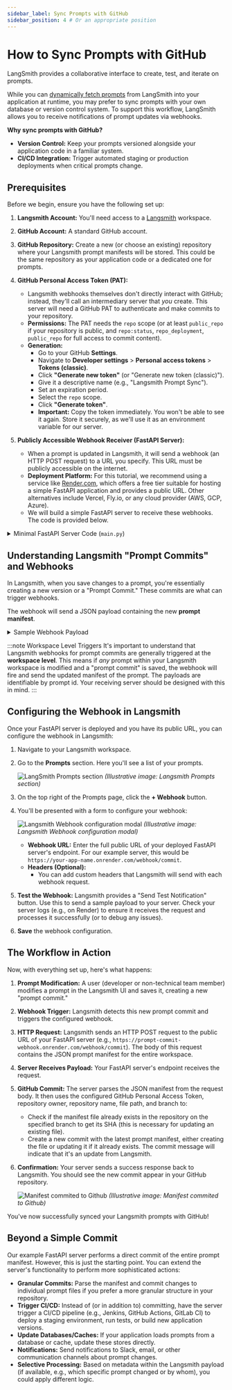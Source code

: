 ```yaml
---
sidebar_label: Sync Prompts with GitHub
sidebar_position: 4 # Or an appropriate position
---
```


# How to Sync Prompts with GitHub

LangSmith provides a collaborative interface to create, test, and iterate on prompts.

While you can [dynamically fetch prompts](/prompt_engineering/how_to_guides/manage_prompts_programatically#pull-a-prompt) from LangSmith into your application at runtime, you may prefer to sync prompts with your own database or version control system. To support this workflow, LangSmith allows you to receive notifications of prompt updates via webhooks.

**Why sync prompts with GitHub?**

* **Version Control:** Keep your prompts versioned alongside your application code in a familiar system.
* **CI/CD Integration:** Trigger automated staging or production deployments when critical prompts change.

## Prerequisites

Before we begin, ensure you have the following set up:

1.  **Langsmith Account:** You'll need access to a [Langsmith](https://smith.langchain.com/) workspace.
2.  **GitHub Account:** A standard GitHub account.
3.  **GitHub Repository:** Create a new (or choose an existing) repository where your Langsmith prompt manifests will be stored. This could be the same repository as your application code or a dedicated one for prompts.
4.  **GitHub Personal Access Token (PAT):**
    * Langsmith webhooks themselves don't directly interact with GitHub; instead, they'll call an intermediary server that *you* create. This server will need a GitHub PAT to authenticate and make commits to your repository.
    * **Permissions:** The PAT needs the `repo` scope (or at least `public_repo` if your repository is public, and `repo:status`, `repo_deployment`, `public_repo` for full access to commit content).
    * **Generation:**
        * Go to your GitHub **Settings**.
        * Navigate to **Developer settings** &gt; **Personal access tokens** &gt; **Tokens (classic)**.
        * Click **"Generate new token"** (or "Generate new token (classic)").
        * Give it a descriptive name (e.g., "Langsmith Prompt Sync").
        * Set an expiration period.
        * Select the `repo` scope.
        * Click **"Generate token"**.
        * **Important:** Copy the token immediately. You won't be able to see it again. Store it securely, as we'll use it as an environment variable for our server.

5.  **Publicly Accessible Webhook Receiver (FastAPI Server):**
    * When a prompt is updated in Langsmith, it will send a webhook (an HTTP POST request) to a URL you specify. This URL must be publicly accessible on the internet.
    * **Deployment Platform:** For this tutorial, we recommend using a service like [Render.com](https://render.com/), which offers a free tier suitable for hosting a simple FastAPI application and provides a public URL. Other alternatives include Vercel, Fly.io, or any cloud provider (AWS, GCP, Azure).
    * We will build a simple FastAPI server to receive these webhooks. The code is provided below.

<details>
<summary>Minimal FastAPI Server Code (<code>main.py</code>)</summary>

This server will listen for incoming webhooks from Langsmith and commit the received prompt manifest to your GitHub repository.

```python
import base64
import json
from typing import Any, Dict

import httpx
from fastapi import FastAPI, HTTPException, Body
from pydantic import BaseModel, Field
from pydantic_settings import BaseSettings, SettingsConfigDict

# --- Configuration ---
class AppConfig(BaseSettings):
    """
    Application configuration model.
    Loads settings from environment variables.
    """
    GITHUB_TOKEN: str
    GITHUB_REPO_OWNER: str
    GITHUB_REPO_NAME: str
    GITHUB_FILE_PATH: str = "prompt_manifest.json"
    GITHUB_BRANCH: str = "main"

    model_config = SettingsConfigDict(
        env_file=".env",
        env_file_encoding='utf-8',
        extra='ignore'
    )

settings = AppConfig()

# --- Pydantic Models ---
class WebhookPayload(BaseModel):
    """
    Defines the expected structure of the incoming webhook payload.
    """
    manifest: Dict[str, Any] = Field(
        ...,
        description="The main content or configuration data to be committed to GitHub."
    )
    commit_hash: str = Field(
        ...,
        description="An identifier for the commit event that triggered the webhook."
    )
    created_at: str = Field(
        ...,
        description="Timestamp indicating when the event was created (ISO format preferred)."
    )

# --- GitHub Helper Function ---
async def commit_manifest_to_github(payload: WebhookPayload) -> Dict[str, Any]:
    """
    Helper function to commit the manifest directly to the configured branch.
    """
    github_api_base_url = "https://api.github.com"
    repo_file_url = (
        f"{github_api_base_url}/repos/{settings.GITHUB_REPO_OWNER}/"
        f"{settings.GITHUB_REPO_NAME}/contents/{settings.GITHUB_FILE_PATH}"
    )

    headers = {
        "Authorization": f"Bearer {settings.GITHUB_TOKEN}",
        "Accept": "application/vnd.github.v3+json",
        "X-GitHub-Api-Version": "2022-11-28",
    }

    manifest_json_string = json.dumps(payload.manifest, indent=2)
    content_base64 = base64.b64encode(manifest_json_string.encode('utf-8')).decode('utf-8')
    commit_message = f"feat: Update {settings.GITHUB_FILE_PATH} via webhook - commit {payload.commit_hash}"

    data_to_commit = {
        "message": commit_message,
        "content": content_base64,
        "branch": settings.GITHUB_BRANCH,
    }

    async with httpx.AsyncClient() as client:
        current_file_sha = None
        try:
            params_get = {"ref": settings.GITHUB_BRANCH}
            response_get = await client.get(repo_file_url, headers=headers, params=params_get)
            if response_get.status_code == 200:
                current_file_sha = response_get.json().get("sha")
            elif response_get.status_code != 404: # If not 404 (not found), it's an unexpected error
                response_get.raise_for_status()
        except httpx.HTTPStatusError as e:
            error_detail = f"GitHub API error (GET file SHA): {e.response.status_code} - {e.response.text}"
            print(f"[ERROR] {error_detail}")
            raise HTTPException(status_code=e.response.status_code, detail=error_detail)
        except httpx.RequestError as e:
            error_detail = f"Network error connecting to GitHub (GET file SHA): {str(e)}"
            print(f"[ERROR] {error_detail}")
            raise HTTPException(status_code=503, detail=error_detail)

        if current_file_sha:
            data_to_commit["sha"] = current_file_sha

        try:
            response_put = await client.put(repo_file_url, headers=headers, json=data_to_commit)
            response_put.raise_for_status()
            return response_put.json()
        except httpx.HTTPStatusError as e:
            error_detail = f"GitHub API error (PUT content): {e.response.status_code} - {e.response.text}"
            if e.response.status_code == 409: # Conflict
                error_detail = (
                    f"GitHub API conflict (PUT content): {e.response.text}. "
                    "This might be due to an outdated SHA or branch protection rules."
                )
            elif e.response.status_code == 422: # Unprocessable Entity
                 error_detail = (
                    f"GitHub API Unprocessable Entity (PUT content): {e.response.text}. "
                    f"Ensure the branch '{settings.GITHUB_BRANCH}' exists and the payload is correctly formatted."
                )
            print(f"[ERROR] {error_detail}")
            raise HTTPException(status_code=e.response.status_code, detail=error_detail)
        except httpx.RequestError as e:
            error_detail = f"Network error connecting to GitHub (PUT content): {str(e)}"
            print(f"[ERROR] {error_detail}")
            raise HTTPException(status_code=503, detail=error_detail)

# --- FastAPI Application ---
app = FastAPI(
    title="Minimal Webhook to GitHub Commit Service",
    description="Receives a webhook and commits its 'manifest' part directly to a GitHub repository.",
    version="0.1.0",
)

@app.post("/webhook/commit", status_code=201, tags=["GitHub Webhooks"])
async def handle_webhook_direct_commit(payload: WebhookPayload = Body(...)):
    """
    Webhook endpoint to receive events and commit DIRECTLY to the configured branch.
    """
    try:
        github_response = await commit_manifest_to_github(payload)
        return {
            "message": "Webhook received and manifest committed directly to GitHub successfully.",
            "github_commit_details": github_response.get("commit", {}),
            "github_content_details": github_response.get("content", {})
        }
    except HTTPException:
        raise # Re-raise if it's an HTTPException from the helper
    except Exception as e:
        error_message = f"An unexpected error occurred: {str(e)}"
        print(f"[ERROR] {error_message}")
        raise HTTPException(status_code=500, detail="An internal server error occurred.")

@app.get("/health", status_code=200, tags=["Health"])
async def health_check():
    """
    A simple health check endpoint.
    """
    return {"status": "ok", "message": "Service is running."}

# To run this server (save as main.py):
# 1. Install dependencies: pip install fastapi uvicorn pydantic pydantic-settings httpx python-dotenv
# 2. Create a .env file with your GitHub token and repo details.
# 3. Run with Uvicorn: uvicorn main:app --reload
# 4. Deploy to a public platform like Render.com.
```

**Key aspects of this server:**
* **Configuration (`.env`):** It expects a `.env` file with your `GITHUB_TOKEN`, `GITHUB_REPO_OWNER`, and `GITHUB_REPO_NAME`. You can also customize `GITHUB_FILE_PATH` (default: `langsmith_prompt_manifest.json`) and `GITHUB_BRANCH` (default: `main`).
* **GitHub Interaction:** The `commit_manifest_to_github` function handles the logic of fetching the current file's SHA (to update it) and then committing the new manifest content.
* **Webhook Endpoint (`/webhook/commit`):** This is the URL path your Langsmith webhook will target.
* **Error Handling:** Basic error handling for GitHub API interactions is included.

**Deploy this server to your chosen platform (e.g., Render) and note down its public URL (e.g., `https://prompt-commit-webhook.onrender.com`).**

</details>

## Understanding Langsmith "Prompt Commits" and Webhooks

In Langsmith, when you save changes to a prompt, you're essentially creating a new version or a "Prompt Commit." These commits are what can trigger webhooks.

The webhook will send a JSON payload containing the new **prompt manifest**.

<details>
<summary>Sample Webhook Payload</summary>

```json
{
  "prompt_id": "f33dcb51-eb17-47a5-83ca-64ac8a027a29",
  "commit_hash": "commit_hash_1234567890",
  "created_at": "2021-01-01T00:00:00Z",
  "created_by": "Jane Doe",
  "manifest": {
    "lc": 1,
    "type": "constructor",
    "id": [
      "langchain",
      "schema",
      "runnable",
      "RunnableSequence"
    ],
    "kwargs": {
      "first": {
        "lc": 1,
        "type": "constructor",
        "id": [
          "langchain",
          "prompts",
          "chat",
          "ChatPromptTemplate"
        ],
        "kwargs": {
          "messages": [
            {
              "lc": 1,
              "type": "constructor",
              "id": [
                "langchain_core",
                "prompts",
                "chat",
                "SystemMessagePromptTemplate"
              ],
              "kwargs": {
                "prompt": {
                  "lc": 1,
                  "type": "constructor",
                  "id": [
                    "langchain_core",
                    "prompts",
                    "prompt",
                    "PromptTemplate"
                  ],
                  "kwargs": {
                    "input_variables": [],
                    "template_format": "mustache",
                    "template": "You are a chatbot."
                  }
                }
              }
            },
            {
              "lc": 1,
              "type": "constructor",
              "id": [
                "langchain_core",
                "prompts",
                "chat",
                "HumanMessagePromptTemplate"
              ],
              "kwargs": {
                "prompt": {
                  "lc": 1,
                  "type": "constructor",
                  "id": [
                    "langchain_core",
                    "prompts",
                    "prompt",
                    "PromptTemplate"
                  ],
                  "kwargs": {
                    "input_variables": [
                      "question"
                    ],
                    "template_format": "mustache",
                    "template": "{{question}}"
                  }
                }
              }
            }
          ],
          "input_variables": [
            "question"
          ]
        }
      },
      "last": {
        "lc": 1,
        "type": "constructor",
        "id": [
          "langchain",
          "schema",
          "runnable",
          "RunnableBinding"
        ],
        "kwargs": {
          "bound": {
            "lc": 1,
            "type": "constructor",
            "id": [
              "langchain",
              "chat_models",
              "openai",
              "ChatOpenAI"
            ],
            "kwargs": {
              "temperature": 1,
              "top_p": 1,
              "presence_penalty": 0,
              "frequency_penalty": 0,
              "model": "gpt-4.1-mini",
              "extra_headers": {},
              "openai_api_key": {
                "id": [
                  "OPENAI_API_KEY"
                ],
                "lc": 1,
                "type": "secret"
              }
            }
          },
          "kwargs": {}
        }
      }
    }
  }
}
```

</details>

:::note Workspace Level Triggers
It's important to understand that Langsmith webhooks for prompt commits are generally triggered at the **workspace level**. This means if *any* prompt within your Langsmith workspace is modified and a "prompt commit" is saved, the webhook will fire and send the updated manifest of the prompt. The payloads are identifiable by prompt id. Your receiving server should be designed with this in mind.
:::

## Configuring the Webhook in Langsmith

Once your FastAPI server is deployed and you have its public URL, you can configure the webhook in Langsmith:

1.  Navigate to your Langsmith workspace.
2.  Go to the **Prompts** section. Here you'll see a list of your prompts.

    ![LangSmith Prompts section](./static/prompt-commit-main.png)
    *(Illustrative image: Langsmith Prompts section)*

3.  On the top right of the Prompts page, click the **+ Webhook** button.

4.  You'll be presented with a form to configure your webhook:

    ![Langsmith Webhook configuration modal](./static/prompt-commit-webhook.png)
    *(Illustrative image: Langsmith Webhook configuration modal)*

    * **Webhook URL:** Enter the full public URL of your deployed FastAPI server's endpoint. For our example server, this would be `https://your-app-name.onrender.com/webhook/commit`.
    * **Headers (Optional):**
        * You can add custom headers that Langsmith will send with each webhook request.

5.  **Test the Webhook:** Langsmith provides a "Send Test Notification" button. Use this to send a sample payload to your server. Check your server logs (e.g., on Render) to ensure it receives the request and processes it successfully (or to debug any issues).

6.  **Save** the webhook configuration.

## The Workflow in Action

Now, with everything set up, here's what happens:

1.  **Prompt Modification:** A user (developer or non-technical team member) modifies a prompt in the Langsmith UI and saves it, creating a new "prompt commit."
2.  **Webhook Trigger:** Langsmith detects this new prompt commit and triggers the configured webhook.
3.  **HTTP Request:** Langsmith sends an HTTP POST request to the public URL of your FastAPI server (e.g., `https://prompt-commit-webhook.onrender.com/webhook/commit`). The body of this request contains the JSON prompt manifest for the entire workspace.
4.  **Server Receives Payload:** Your FastAPI server's endpoint receives the request.
5.  **GitHub Commit:** The server parses the JSON manifest from the request body. It then uses the configured GitHub Personal Access Token, repository owner, repository name, file path, and branch to:
    * Check if the manifest file already exists in the repository on the specified branch to get its SHA (this is necessary for updating an existing file).
    * Create a new commit with the latest prompt manifest, either creating the file or updating it if it already exists. The commit message will indicate that it's an update from Langsmith.
6.  **Confirmation:** Your server sends a success response back to Langsmith. You should see the new commit appear in your GitHub repository.

    ![Manifest commited to Github](./static/prompt-commit-github.png)
    *(Illustrative image: Manifest commited to Github)*
    
You've now successfully synced your Langsmith prompts with GitHub!

## Beyond a Simple Commit

Our example FastAPI server performs a direct commit of the entire prompt manifest. However, this is just the starting point. You can extend the server's functionality to perform more sophisticated actions:

* **Granular Commits:** Parse the manifest and commit changes to individual prompt files if you prefer a more granular structure in your repository.
* **Trigger CI/CD:** Instead of (or in addition to) committing, have the server trigger a CI/CD pipeline (e.g., Jenkins, GitHub Actions, GitLab CI) to deploy a staging environment, run tests, or build new application versions.
* **Update Databases/Caches:** If your application loads prompts from a database or cache, update these stores directly.
* **Notifications:** Send notifications to Slack, email, or other communication channels about prompt changes.
* **Selective Processing:** Based on metadata within the Langsmith payload (if available, e.g., which specific prompt changed or by whom), you could apply different logic.